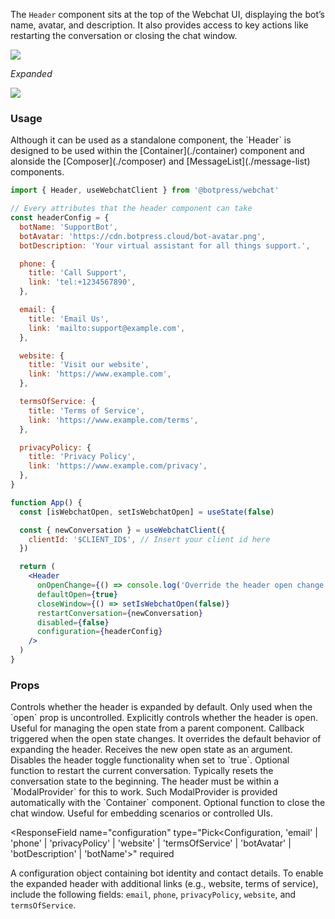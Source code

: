 
The `Header` component sits at the top of the Webchat UI, displaying the bot’s name, avatar, and description.
It also provides access to key actions like restarting the conversation or closing the chat window.

<Img src="../../assets/webchat-components_component-library_header.png" />

_Expanded_

<Img src="../../assets/webchat-components_component-library_header-expanded.png" />

### Usage

<Note>
  Although it can be used as a standalone component, the `Header` is designed to be used within the
  [Container](./container) component and alonside the [Composer](./composer) and [MessageList](./message-list)
  components.
</Note>

```jsx
import { Header, useWebchatClient } from '@botpress/webchat'

// Every attributes that the header component can take
const headerConfig = {
  botName: 'SupportBot',
  botAvatar: 'https://cdn.botpress.cloud/bot-avatar.png',
  botDescription: 'Your virtual assistant for all things support.',

  phone: {
    title: 'Call Support',
    link: 'tel:+1234567890',
  },

  email: {
    title: 'Email Us',
    link: 'mailto:support@example.com',
  },

  website: {
    title: 'Visit our website',
    link: 'https://www.example.com',
  },

  termsOfService: {
    title: 'Terms of Service',
    link: 'https://www.example.com/terms',
  },

  privacyPolicy: {
    title: 'Privacy Policy',
    link: 'https://www.example.com/privacy',
  },
}

function App() {
  const [isWebchatOpen, setIsWebchatOpen] = useState(false)

  const { newConversation } = useWebchatClient({
    clientId: '$CLIENT_ID$', // Insert your client id here
  })

  return (
    <Header
      onOpenChange={() => console.log('Override the header open change')}
      defaultOpen={true}
      closeWindow={() => setIsWebchatOpen(false)}
      restartConversation={newConversation}
      disabled={false}
      configuration={headerConfig}
    />
  )
}
```

### Props

<ResponseField name="defaultOpen" type="boolean">
  Controls whether the header is expanded by default. Only used when the `open` prop is uncontrolled.
</ResponseField>

<ResponseField name="open" type="boolean">
  Explicitly controls whether the header is open. Useful for managing the open state from a parent component.
</ResponseField>

<ResponseField name="onOpenChange" type="(open: boolean) => void">
  Callback triggered when the open state changes. It overrides the default behavior of expanding the header. Receives
  the new open state as an argument.
</ResponseField>

<ResponseField name="disabled" type="boolean">
  Disables the header toggle functionality when set to `true`.
</ResponseField>

<ResponseField name="restartConversation" type="() => void">
  Optional function to restart the current conversation. Typically resets the conversation state to the beginning. The
  header must be within a `ModalProvider` for this to work. Such ModalProvider is provided automatically with the
  `Container` component.
</ResponseField>

<ResponseField name="closeWindow" type="() => void">
  Optional function to close the chat window. Useful for embedding scenarios or controlled UIs.
</ResponseField>

<ResponseField
  name="configuration"
  type="Pick<Configuration, 'email' | 'phone' | 'privacyPolicy' | 'website' | 'termsOfService' | 'botAvatar' | 'botDescription' | 'botName'>"
  required
>
  A configuration object containing bot identity and contact details. To enable the expanded header with additional
  links (e.g., website, terms of service), include the following fields: `email`, `phone`, `privacyPolicy`, `website`,
  and `termsOfService`.
</ResponseField>
